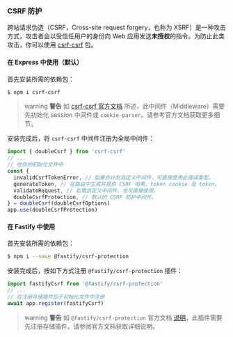 ### CSRF 防护

跨站请求伪造（CSRF，Cross-site request forgery，也称为 XSRF）是一种攻击方式，攻击者会以受信任用户的身份向 Web 应用发送**未授权**的指令。为防止此类攻击，你可以使用 [csrf-csrf](https://github.com/Psifi-Solutions/csrf-csrf) 包。

#### 在 Express 中使用（默认）

首先安装所需的依赖包：

```bash
$ npm i csrf-csrf
```

> warning **警告** 如 [csrf-csrf 官方文档](https://github.com/Psifi-Solutions/csrf-csrf?tab=readme-ov-file#getting-started) 所述，此中间件（Middleware）需要先初始化 session 中间件或 `cookie-parser`。请参考官方文档获取更多细节。

安装完成后，将 `csrf-csrf` 中间件注册为全局中间件：

```typescript
import { doubleCsrf } from 'csrf-csrf'
// ...
// 在你的初始化文件中
const {
  invalidCsrfTokenError, // 如果你计划自定义中间件，可直接使用此错误类型。
  generateToken, // 在路由中生成并提供 CSRF 哈希、token cookie 及 token。
  validateRequest, // 如需自定义中间件，也可直接使用。
  doubleCsrfProtection, // 默认的 CSRF 防护中间件。
} = doubleCsrf(doubleCsrfOptions)
app.use(doubleCsrfProtection)
```

#### 在 Fastify 中使用

首先安装所需的依赖包：

```bash
$ npm i --save @fastify/csrf-protection
```

安装完成后，按如下方式注册 `@fastify/csrf-protection` 插件：

```typescript
import fastifyCsrf from '@fastify/csrf-protection'
// ...
// 在注册存储插件后于初始化文件中注册
await app.register(fastifyCsrf)
```

> warning **警告** 如 `@fastify/csrf-protection` 官方文档 [说明](https://github.com/fastify/csrf-protection#usage)，此插件需要先注册存储插件。请参阅官方文档获取详细说明。

